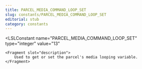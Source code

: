 ```yaml
---
title: PARCEL_MEDIA_COMMAND_LOOP_SET
slug: constants/PARCEL_MEDIA_COMMAND_LOOP_SET
editorial: stub
category: constants
---
```


<LSLConstant
	name="PARCEL_MEDIA_COMMAND_LOOP_SET"
	type="integer"
	value="13"
>
	<Fragment slot="description">
		Used to get or set the parcel's media looping variable.
	</Fragment>
</LSLConstant>

